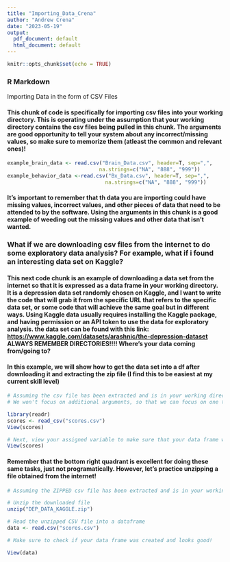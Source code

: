 ---
title: "Importing_Data_Crena"
author: "Andrew Crena"
date: "2023-05-19"
output:
  pdf_document: default
  html_document: default
---

```{r setup, include=FALSE}
knitr::opts_chunk$set(echo = TRUE)
```

### R Markdown

Importing Data in the form of CSV Files

#### This chunk of code is specifically for importing csv files into your working directory. This is operating under the assumption that your working directory contains the csv files being pulled in this chunk. The arguments are good opportunity to tell your system about any incorrect/missing values, so make sure to memorize them (atleast the common and relevant ones)!

```{r}


example_brain_data <- read.csv("Brain_Data.csv", header=T, sep=",",
                              na.strings=c("NA", "888", "999"))
example_behavior_data <-read.csv("Bx_Data.csv", header=T, sep=",",
                                na.strings=c("NA", "888", "999"))


```

#### It's important to remember that th data you are importing could have missing values, incorrect values, and other pieces of data that need to be attended to by the software. Using the arguments in this chunk is a good example of weeding out the missing values and other data that isn't wanted.

### What if we are downloading csv files from the internet to do some exploratory data analysis? For example, what if i found an interesting data set on Kaggle?

#### This next code chunk is an example of downloading a data set from the internet so that it is expressed as a data frame in your working directory. It is a depression data set randomly chosen on Kaggle, and I want to write the code that will grab it from the specific URL that refers to the specific data set, or some code that will achieve the same goal but in different ways. Using Kaggle data usually requires installing the Kaggle package, and having permission or an API token to use the data for exploratory analysis. the data set can be found with this link: <https://www.kaggle.com/datasets/arashnic/the-depression-dataset> ALWAYS REMEMBER DIRECTORIES!!!! Where's your data coming from/going to?

#### In this example, we will show how to get the data set into a df after downloading it and extracting the zip file (I find this to be easiest at my current skill level)

```{r}

# Assuming the csv file has been extracted and is in your working directory....
# We won't focus on additional arguments, so that we can focus on one thing at a time

library(readr)
scores <- read_csv("scores.csv")
View(scores)

# Next, view your assigned variable to make sure that your data frame was made properly
View(scores)

```

#### Remember that the bottom right quadrant is excellent for doing these same tasks, just not programatically. However, let's practice unzipping a file obtained from the internet!

```{r}

# Assuming the ZIPPED csv file has been extracted and is in your working directory....

# Unzip the downloaded file
unzip("DEP_DATA_KAGGLE.zip")

# Read the unzipped CSV file into a dataframe
data <- read.csv("scores.csv")

# Make sure to check if your data frame was created and looks good!

View(data)
```
